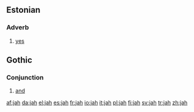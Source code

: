{{also|Jah}}
==Estonian==

===Adverb===
{{infl|et|adverb}}

# [[yes]]

==Gothic==

===Conjunction===

#[[and]]

[[af:jah]]
[[da:jah]]
[[el:jah]]
[[es:jah]]
[[fr:jah]]
[[io:jah]]
[[it:jah]]
[[pl:jah]]
[[fi:jah]]
[[sv:jah]]
[[tr:jah]]
[[zh:jah]]